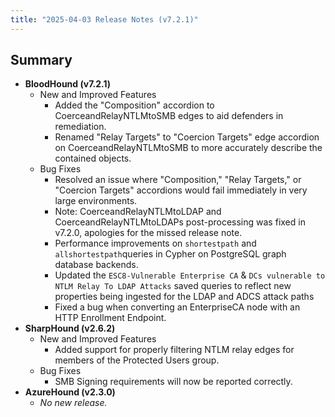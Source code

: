 ```yaml
---
title: "2025-04-03 Release Notes (v7.2.1)"
---
```


## Summary

- **BloodHound (v7.2.1)**
  - New and Improved Features
    - Added the "Composition" accordion to CoerceandRelayNTLMtoSMB edges to aid defenders in remediation.
    - Renamed "Relay Targets" to "Coercion Targets" edge accordion on CoerceandRelayNTLMtoSMB to more accurately describe the contained objects.
  - Bug Fixes
    - Resolved an issue where "Composition," "Relay Targets," or "Coercion Targets" accordions would fail immediately in very large environments.
    - Note: CoerceandRelayNTLMtoLDAP and CoerceandRelayNTLMtoLDAPs post-processing was fixed in v7.2.0, apologies for the missed release note.
    - Performance improvements on `shortestpath` and `allshortestpath`queries in Cypher on PostgreSQL graph database backends.
    - Updated the `ESC8-Vulnerable Enterprise CA` & `DCs vulnerable to NTLM Relay To LDAP Attacks` saved queries to reflect new properties being ingested for the LDAP and ADCS attack paths
    - Fixed a bug when converting an EnterpriseCA node with an HTTP Enrollment Endpoint.
- **SharpHound (v2.6.2)**
  - New and Improved Features
    - Added support for properly filtering NTLM relay edges for members of the Protected Users group.
  - Bug Fixes
    - SMB Signing requirements will now be reported correctly.
- **AzureHound (v2.3.0)**
  - _No new release._
